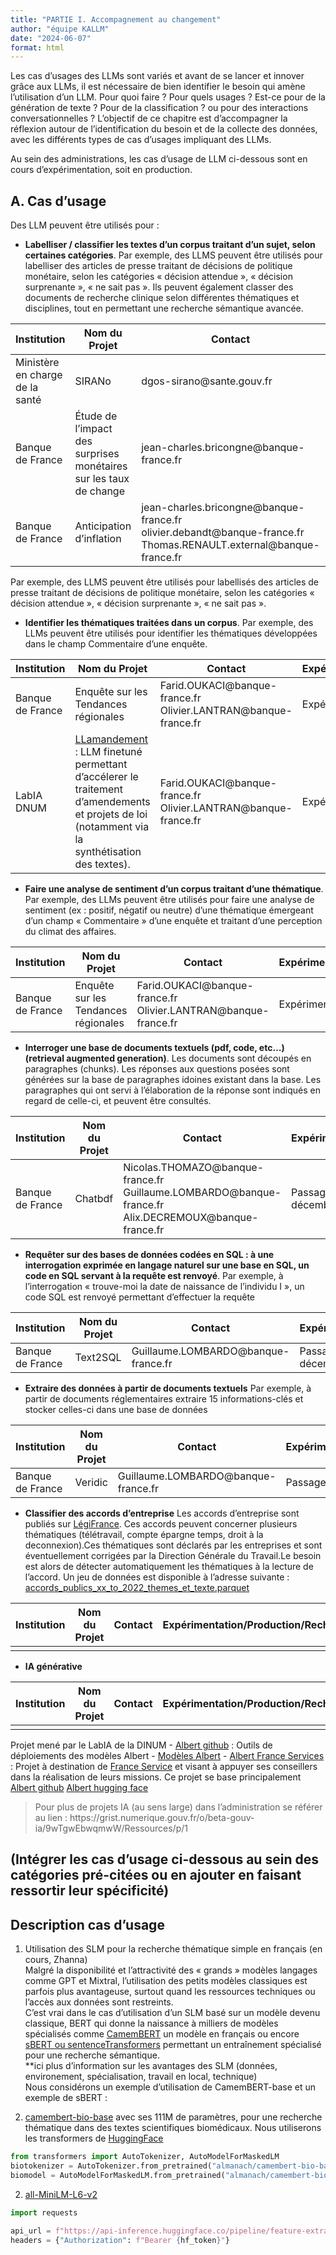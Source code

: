 ```yaml
---
title: "PARTIE I. Accompagnement au changement"
author: "équipe KALLM"
date: "2024-06-07"
format: html
---
```


Les cas d'usages des LLMs sont variés et avant de se lancer et innover grâce aux LLMs, il est nécessaire de bien identifier le besoin qui amène l'utilisation d'un LLM. Pour quoi faire ? Pour quels usages ? Est-ce pour de la génération de texte ? Pour de la classification ? ou pour des interactions conversationnelles ?
L'objectif de ce chapitre est d'accompagner la réflexion autour de l'identification du besoin et de la collecte des données, avec les différents types de cas d'usages impliquant des LLMs. 

Au sein des administrations, les cas d'usage de LLM ci-dessous sont en cours d'expérimentation, soit en production.

## A. Cas d’usage
Des LLM peuvent être utilisés pour :

-	**Labelliser / classifier les textes d’un corpus traitant d’un sujet, selon certaines catégories**. 
Par exemple, des LLMS peuvent être utilisés pour labelliser des articles de presse traitant de décisions de politique monétaire, selon les catégories « décision attendue », « décision surprenante », « ne sait pas ». Ils peuvent également classer des documents de recherche clinique selon différentes thématiques et disciplines, tout en permettant une recherche sémantique avancée. 

| Institution	|	Nom du Projet	|	Contact | Expérimentation/Production/Recherche|
| -------- | ------- |------- |------- |
|Ministère en charge de la santé| SIRANo | dgos-sirano@sante.gouv.fr | Expérimentation  |
|Banque de France |Étude de l’impact des surprises monétaires sur les taux de change|jean-charles.bricongne@banque-france.fr| Recherche|
|Banque de France  |Anticipation d’inflation |jean-charles.bricongne@banque-france.fr <br>olivier.debandt@banque-france.fr <br> Thomas.RENAULT.external@banque-france.fr |Recherche  |


Par exemple, des LLMS peuvent être utilisés pour labellisés des articles de presse traitant de décisions de politique monétaire, selon les catégories « décision attendue », « décision surprenante », « ne sait pas ».

-	**Identifier les thématiques traitées dans un corpus**.
Par exemple, des LLMs peuvent être utilisés pour identifier les thématiques développées dans le champ Commentaire d’une enquête.

| Institution	|	Nom du Projet	|	Contact | Expérimentation/Production/Recherche|
| -------- | ------- |------- |------- |
|Banque de France | Enquête sur les Tendances régionales | Farid.OUKACI@banque-france.fr <br> Olivier.LANTRAN@banque-france.fr | Expérimentation  |
|LabIA DNUM | [LLamandement](https://gitlab.adullact.net/dgfip/projets-ia/llamandement) : LLM finetuné permettant d'accélerer le traitement d'amendements et projets de loi (notamment via la synthétisation des textes).| Farid.OUKACI@banque-france.fr <br> Olivier.LANTRAN@banque-france.fr | Expérimentation  |
		

-	**Faire une analyse de sentiment d’un corpus traitant d’une thématique**.
Par exemple, des LLMs peuvent être utilisés pour faire une analyse de sentiment (ex : positif, négatif ou neutre) d’une thématique émergeant d’un champ « Commentaire » d’une enquête et traitant d’une perception du climat des affaires.

| Institution	|	Nom du Projet	|	Contact | Expérimentation/Production/Recherche|
| -------- | ------- |------- |------- |
|Banque de France | Enquête sur les Tendances régionales | Farid.OUKACI@banque-france.fr <br> Olivier.LANTRAN@banque-france.fr | Expérimentation  |
		

-	**Interroger une base de documents textuels (pdf, code, etc…) (retrieval augmented generation)**. 
Les documents sont découpés en paragraphes (chunks). Les réponses aux questions posées sont générées sur la base de paragraphes idoines existant dans la base. Les paragraphes qui ont servi à l’élaboration de la réponse sont indiqués en regard de celle-ci, et peuvent être consultés.

| Institution	|	Nom du Projet	|	Contact | Expérimentation/Production/Recherche|
| -------- | ------- |------- |------- |
|Banque de France | Chatbdf | Nicolas.THOMAZO@banque-france.fr <br> Guillaume.LOMBARDO@banque-france.fr <br> Alix.DECREMOUX@banque-france.fr  | Passage en production prévu en décembre 2025  |
		
-	**Requêter sur des bases de données codées en SQL : à une interrogation exprimée en langage naturel sur une base en SQL, un code en SQL servant à la requête est renvoyé**.
Par exemple, à l’interrogation « trouve-moi la date de naissance de l’individu I », un code SQL est renvoyé permettant d’effectuer la requête

| Institution	|	Nom du Projet	|	Contact | Expérimentation/Production/Recherche|
| -------- | ------- |------- |------- |
|Banque de France | Text2SQL | Guillaume.LOMBARDO@banque-france.fr | Passage en production par la BCE en décembre 2024 |


-   **Extraire des données à partir de documents textuels**
Par exemple, à partir de documents réglementaires extraire 15 informations-clés et stocker celles-ci dans une base de données

| Institution	|	Nom du Projet	|	Contact | Expérimentation/Production/Recherche|
| -------- | ------- |------- |------- |
|Banque de France | Veridic | Guillaume.LOMBARDO@banque-france.fr | Passage en production prévu fin 2025 |

-   **Classifier des accords d'entreprise**
Les accords d'entreprise sont publiés sur [LégiFrance](https://www.legifrance.gouv.fr/liste/acco).
Ces accords peuvent concerner plusieurs thématiques (télétravail, compte épargne temps, droit à la deconnexion).Ces thématiques sont déclarés par les entreprises et sont éventuellement corrigées par la Direction Générale du Travail.Le besoin est alors de détecter automatiquement les thématiques à la lecture de l'accord. Un jeu de données est disponible à l'adresse suivante : [accords_publics_xx_to_2022_themes_et_texte.parquet](https://minio.lab.sspcloud.fr/cthiounn2/Accords/accords_publics_xx_to_2022_themes_et_texte.parquet)

| Institution	|	Nom du Projet	|	Contact | Expérimentation/Production/Recherche|
| -------- | ------- |------- |------- |
| |  |  |  |

-   **IA générative**

| Institution	|	Nom du Projet	|	Contact | Expérimentation/Production/Recherche|
| -------- | ------- |------- |------- |
| |  |  |  |

Projet mené par le LabIA de la DINUM
    - [Albert github](https://github.com/etalab-ia/albert) : Outils de déploiements des modèles Albert
    - [Modèles Albert](Ajouter adresse Hugging Face)
    - [Albert France Services](https://www.france-services.gouv.fr/taxonomy/term/174#:~:text=%C2%AB%20Albert%20France%20services%20%C2%BB%20facilite%20les,des%20cas%20d%27usage%20donn%C3%A9s.) : Projet à destination de
    [France Service](https://www.france-services.gouv.fr/) et visant à appuyer ses conseillers dans la réalisation de leurs missions. Ce projet se base principalement
    [Albert github](https://github.com/etalab-ia/albert)
    [Albert hugging face]()


> Pour plus de projets IA (au sens large) dans l'administration se référer au lien : https://grist.numerique.gouv.fr/o/beta-gouv-ia/9wTgwEbwqmwW/Ressources/p/1

## (Intégrer les cas d'usage ci-dessous au sein des catégories pré-citées ou en ajouter en faisant ressortir leur spécificité)

## Description cas d'usage

 1. Utilisation des SLM pour la recherche thématique simple en français (en cours, Zhanna)<br>
Malgré la disponibilité et l’attractivité des « grands » modèles langages comme GPT et Mixtral, l’utilisation des petits modèles classiques est parfois plus avantageuse, surtout quand les ressources techniques ou l’accès aux données sont restreints.\
C’est vrai dans le cas d’utilisation d’un SLM basé sur un modèle devenu classique, BERT qui donne la naissance à milliers de modèles spécialisés comme [CamemBERT](https://arxiv.org/abs/1911.03894) un modèle en français ou encore [sBERT ou sentenceTransformers](https://sbert.net/) permettant un entraînement spécialisé pour une recherche sémantique.
<br>
**ici plus d'information sur les avantages des SLM (données, environement, spécialisation, travail en local, technique)
<br>
Nous considérons un exemple d’utilisation de CamemBERT-base et un exemple de sBERT :

1. [camembert-bio-base](https://huggingface.co/almanach/camembert-bio-base) avec ses 111M de paramètres, pour une recherche thématique dans des textes scientifiques biomédicaux.
Nous utiliserons les transformers de [HuggingFace](https://github.com/huggingface/transformers)
```python
from transformers import AutoTokenizer, AutoModelForMaskedLM
biotokenizer = AutoTokenizer.from_pretrained("almanach/camembert-bio-base")
biomodel = AutoModelForMaskedLM.from_pretrained("almanach/camembert-bio-base")
```

2. [all-MiniLM-L6-v2](https://huggingface.co/sentence-transformers/all-MiniLM-L6-v2)
```python
import requests

api_url = f"https://api-inference.huggingface.co/pipeline/feature-extraction/{model_id}"
headers = {"Authorization": f"Bearer {hf_token}"}
```
